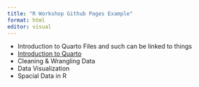 ```yaml
---
title: "R Workshop Github Pages Example"
format: html
editor: visual
---
```


-   Introduction to Quarto Files and such can be linked to things
-   [Introduction to Quarto](file%20to%20link%20to)
-   Cleaning & Wrangling Data
-   Data Visualization
-   Spacial Data in R